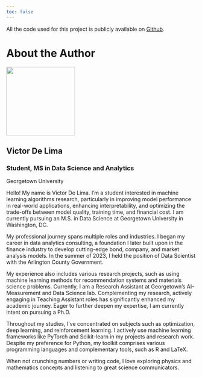 ```yaml
---
toc: false
---
```


::: {.callout-note appearance="simple"}
All the code used for this project is publicly available on [Github](https://github.com/vdelimad/5600_project).
::: 



# About the Author {.unnumbered}



```{=html}
<div class="quarto-layout-panel">
<div class="quarto-layout-row quarto-layout-valign-top">
<section id="image-panel" class="level3 quarto-layout-cell" style="flex-basis: 30.0%;justify-content: center;">
<div class="quarto-about-jolla">
    <img src="images/author/victor_de_lima.jpg" class="about-image
    round" style="height: 13em; width: 13em; margin-bottom: 0px !important;">
</div>
</section>
<section id="text-panel" class="level3 quarto-layout-cell" style="flex-basis: 70.0%;justify-content: center;">
<div class="quarto-title">
    <h1 class="mb-1">Victor De Lima</h1>
    <h3 class="mt-1 mb-1">Student, MS in Data Science and Analytics</h3>
    <p class="mb-0">Georgetown University</p>
  </div>
</section>
</div>
</div>

```

Hello! My name is Victor De Lima. I'm a student interested in machine learning algorithms research, particularly in improving model performance in real-world applications, enhancing interpretability, and optimizing the trade-offs between model quality, training time, and financial cost. I am currently pursuing an M.S. in Data Science at Georgetown University in Washington, DC.

My professional journey spans multiple roles and industries. I began my career in data analytics consulting, a foundation I later built upon in the finance industry to develop cutting-edge bond, company, and market analysis models. In the summer of 2023, I held the position of Data Scientist with the Arlington County Government. 

My experience also includes various research projects, such as using machine learning methods for recommendation systems and materials science problems. Currently, I am a Research Assistant at Georgetown's AI-Measurement and Data Science lab. Complementing my research, actively engaging in Teaching Assistant roles has significantly enhanced my academic journey. Eager to further deepen my expertise, I am currently intent on pursuing a Ph.D.

Throughout my studies, I've concentrated on subjects such as optimization, deep learning, and reinforcement learning. I actively use machine learning frameworks like PyTorch and Scikit-learn in my projects and research work. Despite my preference for Python, my toolkit comprises various programming languages and complementary tools, such as R and LaTeX. 

When not crunching numbers or writing code, I love exploring physics and mathematics concepts and listening to great science communicators.

